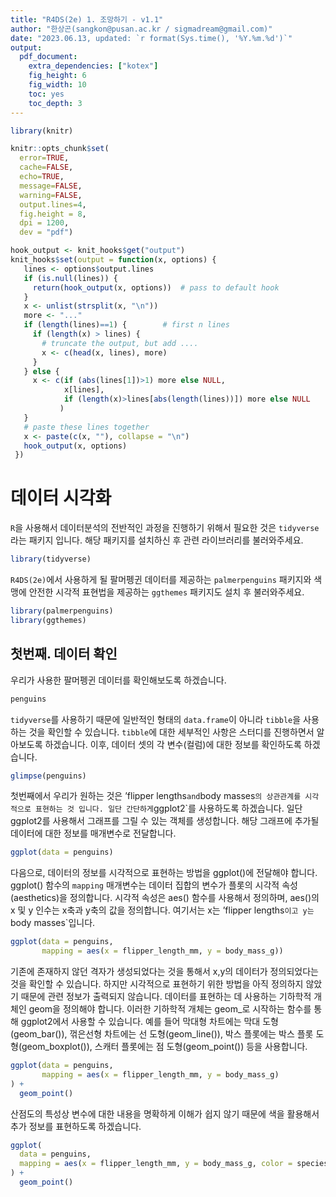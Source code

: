 ---
title: "R4DS(2e) 1. 조망하기 - v1.1"
author: "한상곤(sangkon@pusan.ac.kr / sigmadream@gmail.com)"
date: "2023.06.13, updated: `r format(Sys.time(), '%Y.%m.%d')`"
output:
  pdf_document:
    extra_dependencies: ["kotex"]
    fig_height: 6
    fig_width: 10
    toc: yes
    toc_depth: 3
---

```{r setup, include=FALSE}
library(knitr)

knitr::opts_chunk$set(
  error=TRUE,
  cache=FALSE,
  echo=TRUE,
  message=FALSE,
  warning=FALSE,
  output.lines=4,
  fig.height = 8, 
  dpi = 1200, 
  dev = "pdf")

hook_output <- knit_hooks$get("output")
knit_hooks$set(output = function(x, options) {
   lines <- options$output.lines
   if (is.null(lines)) {
     return(hook_output(x, options))  # pass to default hook
   }
   x <- unlist(strsplit(x, "\n"))
   more <- "..."
   if (length(lines)==1) {        # first n lines
     if (length(x) > lines) {
       # truncate the output, but add ....
       x <- c(head(x, lines), more)
     }
   } else {
     x <- c(if (abs(lines[1])>1) more else NULL, 
            x[lines], 
            if (length(x)>lines[abs(length(lines))]) more else NULL
           )
   }
   # paste these lines together
   x <- paste(c(x, ""), collapse = "\n")
   hook_output(x, options)
 })
```

# 데이터 시각화

`R`을 사용해서 데이터분석의 전반적인 과정을 진행하기 위해서 필요한 것은 `tidyverse`라는 패키지 입니다. 해당 패키지를 설치하신 후 관련 라이브러리를 불러와주세요.

```{r}
library(tidyverse)
```

`R4DS(2e)`에서 사용하게 될 팔머펭귄 데이터를 제공하는 `palmerpenguins` 패키지와 색맹에 안전한 시각적 표현법을 제공하는 `ggthemes` 패키지도 설치 후 불러와주세요.

```{r}
library(palmerpenguins)
library(ggthemes)
```

## 첫번째. 데이터 확인

우리가 사용한 팔머펭귄 데이터를 확인해보도록 하겠습니다.

```{r}
penguins
```

`tidyverse`를 사용하기 때문에 일반적인 형태의 `data.frame`이 아니라 `tibble`을 사용하는 것을 확인할 수 있습니다. `tibble`에 대한 세부적인 사항은 스터디를 진행하면서 알아보도록 하겠습니다. 이후, 데이터 셋의 각 변수(컬럼)에 대한 정보를 확인하도록 하겠습니다.

```{r}
glimpse(penguins)
```

첫번째에서 우리가 원하는 것은 'flipper lengths` and `body masses`의 상관관계를 시각적으로 표현하는 것 입니다. 일단 간단하게 `ggplot2`를 사용하도록 하겠습니다. 일단 ggplot2를 사용해서 그래프를 그릴 수 있는 객체를 생성합니다. 해당 그래프에 추가될 데이터에 대한 정보를 매개변수로 전달합니다.

```{r}
ggplot(data = penguins)
```

다음으로, 데이터의 정보를 시각적으로 표현하는 방법을 ggplot()에 전달해야 합니다. ggplot() 함수의 `mapping` 매개변수는 데이터 집합의 변수가 플롯의 시각적 속성(aesthetics)을 정의합니다. 시각적 속성은 aes() 함수를 사용해서 정의하며, aes()의 x 및 y 인수는 x축과 y축의 값을 정의합니다. 여기서는 x는 'flipper lengths` 이고 y는 `body masses`입니다.

```{r}
ggplot(data = penguins,
       mapping = aes(x = flipper_length_mm, y = body_mass_g))
```

기존에 존재하지 않던 격자가 생성되었다는 것을 통해서 x,y의 데이터가 정의되었다는 것을 확인할 수 있습니다. 하지만 시각적으로 표현하기 위한 방법을 아직 정의하지 않았기 때문에 관련 정보가 출력되지 않습니다. 데이터를 표현하는 데 사용하는 기하학적 개체인 geom을 정의해야 합니다. 이러한 기하학적 개체는 geom_로 시작하는 함수를 통해 ggplot2에서 사용할 수 있습니다. 예를 들어 막대형 차트에는 막대 도형(geom_bar()), 꺾은선형 차트에는 선 도형(geom_line()), 박스 플롯에는 박스 플롯 도형(geom_boxplot()), 스캐터 플롯에는 점 도형(geom_point()) 등을 사용합니다.


```{r}
ggplot(data = penguins,
       mapping = aes(x = flipper_length_mm, y = body_mass_g)
) +
  geom_point()
```

산점도의 특성상 변수에 대한 내용을 명확하게 이해가 쉽지 않기 때문에 색을 활용해서 추가 정보를 표현하도록 하겠습니다.

```{r}

ggplot(
  data = penguins,
  mapping = aes(x = flipper_length_mm, y = body_mass_g, color = species)
) +
  geom_point()
```